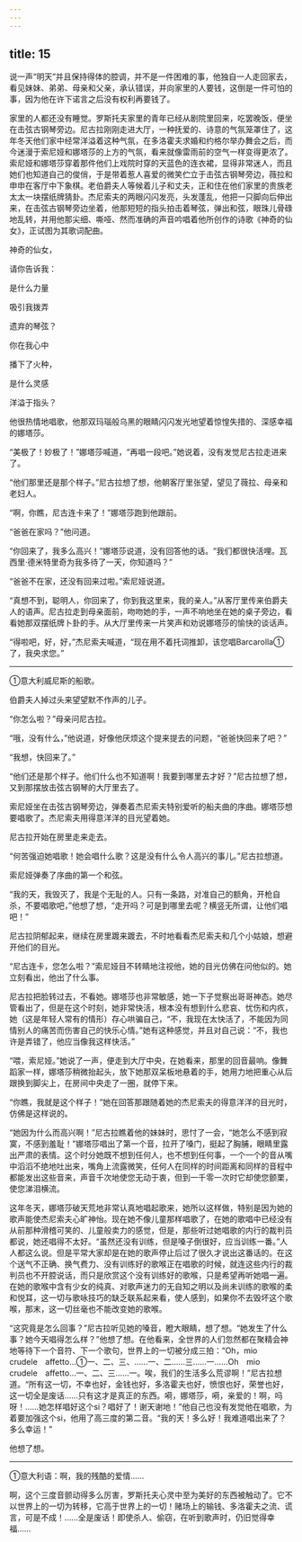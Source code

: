 ```yaml
---
---
---
```

title: 15
---





说一声“明天”并且保持得体的腔调，并不是一件困难的事，他独自一人走回家去，看见妹妹、弟弟、母亲和父亲，承认错误，并向家里的人要钱，这倒是一件可怕的事，因为他在许下诺言之后没有权利再要钱了。

家里的人都还没有睡觉。罗斯托夫家里的青年已经从剧院里回来，吃罢晚饭，便坐在击弦古钢琴旁边。尼古拉刚刚走进大厅，一种抚爱的、诗意的气氛笼罩住了，这年冬天他们家中经常洋溢着这种气氛，在多洛霍夫求婚和约格尔举办舞会之后，而今迷漫于索尼娅和娜塔莎的上方的气氛，看来就像雷雨前的空气一样变得更浓了。索尼娅和娜塔莎穿着那件他们上戏院时穿的天蓝色的连衣裙，显得非常迷人，而且她们也知道自己的俊俏，于是带着惹人喜爱的微笑伫立于击弦古钢琴旁边，薇拉和申申在客厅中下象棋。老伯爵夫人等候着儿子和丈夫，正和住在他们家里的贵族老太太一块摆纸牌猜卦。杰尼索夫的两眼闪闪发亮，头发蓬乱，他把一只脚向后伸出来，在击弦古钢琴旁边坐着，他那短短的指头拍击着琴弦，弹出和弦，眼珠儿骨碌地乱转，并用他那尖细、嘶哑、然而准确的声音吟唱着他所创作的诗歌《神奇的仙女》，正试图为其歌词配曲。

神奇的仙女，

请你告诉我：

是什么力量

吸引我拨弄

遗弃的琴弦？

你在我心中

播下了火种，

是什么灵感

洋溢于指头？

他很热情地唱歌，他那双玛瑙般乌黑的眼睛闪闪发光地望着惊惶失措的、深感幸福的娜塔莎。

“美极了！妙极了！”娜塔莎喊道，“再唱一段吧。”她说着，没有发觉尼古拉走进来了。

“他们那里还是那个样子。”尼古拉想了想，他朝客厅里张望，望见了薇拉、母亲和老妇人。

“啊，你瞧，尼古连卡来了！”娜塔莎跑到他跟前。

“爸爸在家吗？”他问道。

“你回来了，我多么高兴！”娜塔莎说道，没有回答他的话。“我们都很快活哩。瓦西里·德米特里奇为我多待了一天，你知道吗？”

“爸爸不在家，还没有回来过啦。”索尼娅说道。

“真想不到，聪明人，你回来了，你到我这里来，我的亲人。”从客厅里传来伯爵夫人的语声。尼古拉走到母亲面前，吻吻她的手，一声不响地坐在她的桌子旁边，看看她那双摆纸牌卜卦的手。从大厅里传来一片笑声和劝说娜塔莎的愉快的谈话声。

“得啦吧，好，好，”杰尼索夫喊道，“现在用不着托词推卸，该您唱Barcarolla①了，我央求您。”

--------

①意大利威尼斯的船歌。

伯爵夫人掉过头来望望默不作声的儿子。

“你怎么啦？”母亲问尼古拉。

“哦，没有什么，”他说道，好像他厌烦这个提来提去的问题，“爸爸快回来了吧？”

“我想，快回来了。”

“他们还是那个样子。他们什么也不知道啊！我要到哪里去才好？”尼古拉想了想，又到那摆放击弦古钢琴的大厅里去了。

索尼娅坐在击弦古钢琴旁边，弹奏着杰尼索夫特别爱听的船夫曲的序曲。娜塔莎想要唱歌了。杰尼索夫用得意洋洋的目光望着她。

尼古拉开始在房里走来走去。

“何苦强迫她唱歌！她会唱什么歌？这是没有什么令人高兴的事儿。”尼古拉想道。

索尼娅弹奏了序曲的第一个和弦。

“我的天，我毁灭了，我是个无耻的人。只有一条路，对准自己的额角，开枪自杀，不要唱歌吧，”他想了想，“走开吗？可是到哪里去呢？横竖无所谓，让他们唱吧！”

尼古拉阴郁起来，继续在房里踱来踱去，不时地看看杰尼索夫和几个小姑娘，想避开他们的目光。

“尼古连卡，您怎么啦？”索尼娅目不转睛地注视他，她的目光仿佛在问他似的。她立刻看出，他出了什么事。

尼古拉把脸转过去，不看她。娜塔莎也非常敏感，她一下子觉察出哥哥神态。她尽管看出了，但是在这个时刻，她非常快活，根本没有想到什么悲哀、忧伤和内疚，她（这是年轻人常有的情形）存心哄骗自己，“不，我现在太快活了，不能因为同情别人的痛苦而伤害自己的快乐心情。”她有这种感觉，并且对自己说：“不，我也许是弄错了，他应当像我这样快活。”

“喂，索尼娅。”她说了一声，便走到大厅中央，在她看来，那里的回音最响。像舞蹈家一样，娜塔莎稍微抬起头，放下她那双呆板地悬着的手，她用力地把重心从后跟换到脚尖上，在房间中央走了一圈，就停下来。

“你瞧，我就是这个样子！”她在回答那跟随着她的杰尼索夫的得意洋洋的目光时，仿佛是这样说的。

“她因为什么而高兴啊！”尼古拉瞧着他的妹妹时，思忖了一会，“她怎么不感到寂寞，不感到羞耻！”娜塔莎唱出了第一个音，拉开了嗓门，挺起了胸脯，眼睛里露出严肃的表情。这个时分她既不想到任何人，也不想到任何事，一个一个的音从嘴中滔滔不绝地吐出来，嘴角上流露微笑，任何人在同样的时间距离和同样的音程中都能发出这些音来，声音千次地使您无动于衷，但到一千零一次时它却使您颤栗，使您涕泪横流。

这年冬天，娜塔莎破天荒地非常认真地唱起歌来，她所以这样做，特别是因为她的歌声能使杰尼索夫心旷神怡。现在她不像儿童那样唱歌了，在她的歌唱中已经没有从前那种滑稽可笑的、儿童般卖力的感觉，但是，那些听过她唱歌的内行的裁判员都说，她还唱得不太好。“虽然还没有训练，但是嗓子倒很好，应当训练一番。”人人都这么说。但是平常大家却是在她的歌声停止后过了很久才说出这番话的。在这个送气不正确、换气费力、没有训练好的歌喉正在唱歌的时候，就连这些内行的裁判员也不开腔说话，而只是欣赏这个没有训练好的歌喉，只是希望再听她唱一遍。在她的歌喉中含有少女的纯真、对歌声迷力的无自知之明以及尚未训练的歌喉的柔和悦耳，这一切与歌咏技巧的缺乏联系起来看，使人感到，如果你不去毁坏这个歌喉，那末，这一切丝毫也不能改变她的歌喉。

“这究竟是怎么回事？”尼古拉听见她的嗓音，瞪大眼睛，想了想。“她发生了什么事？她今天唱得怎么样？”他想了想。在他看来，全世界的人们忽然都在聚精会神地等待下一个音符、下一个歌句，世界上的一切被分成三拍：“Oh，mio　crudele　affetto…①一、二、三、……一、二……三……一……Oh　mio　crudele　affetto…一、二、三……一。唉，我们的生活多么荒谬啊！”尼古拉想道。“所有这一切，不幸也好，金钱也好，多洛霍夫也好，愤恨也好，荣誉也好，这一切全是废话……只有这才是真正的东西。嗬，娜塔莎，嗬，亲爱的！啊，吗呀！……她怎样唱好这个si？唱好了！谢天谢地！”他自己也没有发觉他在唱歌，为着要加强这个si，他用了高三度的第二音。“我的天！多么好！我难道唱出来了？多么幸运！”

他想了想。

--------

①意大利语：啊，我的残酷的爱情……

啊，这个三度音颤动得多么厉害，罗斯托夫心灵中至为美好的东西被触动了。它不以世界上的一切为转移，它高于世界上的一切！赌场上的输钱、多洛霍夫之流、谎言，可是不成！……全是废话！即使杀人、偷窃，在听到歌声时，仍旧觉得幸福……